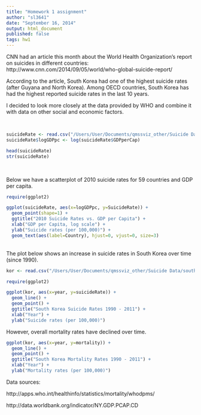 ```yaml
---
title: "Homework 1 assignment"
author: "sl3641"
date: "September 16, 2014"
output: html_document
published: false
tags: hw1
---
```


CNN had an article this month about the World Health Organization's report on suicides in different countries:  
http://www.cnn.com/2014/09/05/world/who-global-suicide-report/

According to the article, South Korea had one of the highest suicide rates (after Guyana and North Korea). 
Among OECD countries, South Korea has had the highest reported suicide rates in the last 10 years.

I decided to look more closely at the data provided by WHO and combine it with data on other social and economic factors.

<br>
```r
suicideRate <- read.csv("/Users/User/Documents/qmssviz_other/Suicide Data/suicide_gdp.csv")
suicideRate$logGDPpc <- log(suicideRate$GDPperCap)
```        

```r
head(suicideRate)
str(suicideRate)
```

<br>

Below we have a scatterplot of 2010 suicide rates for 59 countries and GDP per capita.

```r
require(ggplot2)

ggplot(suicideRate, aes(x=logGDPpc, y=SuicideRate)) +
  geom_point(shape=1) +
  ggtitle("2010 Suicide Rates vs. GDP per Capita") +
  xlab("GDP per Capita, log scale") +
  ylab("Suicide rates (per 100,000)") +
  geom_text(aes(label=Country), hjust=0, vjust=0, size=3)
```

<br>
The plot below shows an increase in suicide rates in South Korea over time (since 1990).
```r
kor <- read.csv("/Users/User/Documents/qmssviz_other/Suicide Data/southkorea.csv")

require(ggplot2)

ggplot(kor, aes(x=year, y=suicideRate)) +
  geom_line() +
  geom_point() +
  ggtitle("South Korea Suicide Rates 1990 - 2011") +
  xlab("Year") +
  ylab("Suicide rates (per 100,000)")
```   

However, overall mortality rates have declined over time.

```r
ggplot(kor, aes(x=year, y=mortality)) +
  geom_line() +
  geom_point() +
  ggtitle("South Korea Mortality Rates 1990 - 2011") +
  xlab("Year") +
  ylab("Mortality rates (per 100,000)")
```   

Data sources:

http://apps.who.int/healthinfo/statistics/mortality/whodpms/

http://data.worldbank.org/indicator/NY.GDP.PCAP.CD
